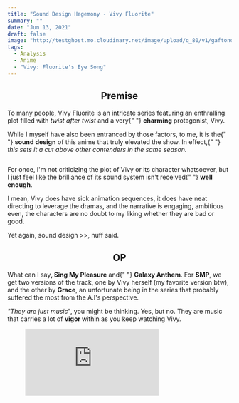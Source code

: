 ```yaml
---
title: "Sound Design Hegemony - Vivy Fluorite"
summary: ""
date: "Jun 13, 2021"
draft: false
image: "http://testghost.mo.cloudinary.net/image/upload/q_80/v1/gaftonosh/2021/10/2021-06-13-13_52_40-Greenshot.webp"
tags:
  - Analysis
  - Anime
  - "Vivy: Fluorite's Eye Song"
---
```


<div className="richtext pb-8">
  <center>
    <h2>
      <b>Premise</b>
    </h2>
  </center>
  <p>
    To many people, Vivy Fluorite is an intricate series featuring an
    enthralling plot filled with <em>twist after twist</em> and a very{" "}
    <strong>charming </strong>protagonist, Vivy.
  </p>
  <p>
    While I myself have also been entranced by those factors, to me, it is the{" "}
    <strong>sound design</strong> of this anime that truly elevated the show. In
    effect,{" "}
    <em>this sets it a cut above other contenders in the same season.</em>
  </p>
  <figure className="kg-card kg-image-card">
    <img
      src="http://testghost.mo.cloudinary.net/image/upload/q_80/v1/gaftonosh/2021/10/2021-05-23-18_46_41-Greenshot.webp"
      alt=""
      loading="lazy"
      height={1080}
      width={1920}
      className="kg-image hoverZoomLink"
    />
  </figure>
  <p>
    For once, I'm not criticizing the plot of Vivy or its character whatsoever,
    but I just feel like the brilliance of its sound system isn't received{" "}
    <strong>well enough</strong>.
  </p>
  <p>
    I mean, Vivy does have sick animation sequences, it does have neat directing
    to leverage the dramas, and the narrative is engaging, ambitious even, the
    characters are no doubt to my liking whether they are bad or good.
  </p>
  <p>Yet again, sound design &gt;&gt;, nuff said.</p>
  <center>
    <h2>
      <b>OP</b>
    </h2>
  </center>
  <p>
    What can I say<strong>, Sing My Pleasure</strong> and{" "}
    <strong>Galaxy Anthem</strong>. For <strong>SMP</strong>, we get two
    versions of the track, one by Vivy herself (my favorite version btw), and
    the other by <strong>Grace</strong>, an unfortunate being in the series that
    probably suffered the most from the A.I's perspective.
  </p>
  <p>
    <em>"They are just music</em>", you might be thinking. Yes, but no. They are
    music that carries a lot of <strong>vigor </strong>within as you keep
    watching Vivy.
  </p>
  <figure className="kg-card kg-embed-card">
    <iframe
      allow="accelerometer; autoplay; clipboard-write; encrypted-media; gyroscope; picture-in-picture"
      allowFullScreen=""
      frameBorder={0}
      height={113}
      src="https://www.youtube.com/embed/RnoUprwjUbQ?feature=oembed"
      width={200}
    />
  </figure>
  <p>
    For the <strong>first </strong>version of this tune, you take it as your
    typical idol-ish, cheerful song that is more or less just another ordinary
    asset, an introduction of the story.
  </p>
  <p>
    That said, the <strong>lyrics</strong>, <em>there's something behind it</em>
    . I, too, felt like something was amiss as I stumbled upon this mesmerizing
    melody.
  </p>
  <p>
    But the creator sure is savage. <em>Before you knew it, </em>
    <strong>they hit you where it hurts the most.</strong> Ultimately, you can hardly
    ever receive this OP in a <strong>light-hearted</strong> manner as your initial
    impression dictated.
  </p>
  <p>
    As for the 2nd OP, Galaxy Anthem, it is a <strong>slightly </strong>
    different breed than SMP I'd say. Technically speaking, it does radiate a positive
    aura like SMP, but beyond that, there's more <strong>confidence </strong>condensed
    in this track.
  </p>
  <figure className="kg-card kg-embed-card">
    <iframe
      allow="accelerometer; autoplay; clipboard-write; encrypted-media; gyroscope; picture-in-picture"
      allowFullScreen=""
      frameBorder={0}
      height={113}
      src="https://www.youtube.com/embed/bySay9gB7sQ?feature=oembed"
      width={200}
    />
  </figure>
  <p>
    Bluntly put, this song is here to <em>resonate </em>with a sudden{" "}
    <strong>character "shift" </strong>as the story progresses. You can most
    likely feel that the <em>good ol' Vivy is in there</em>, yet at the same
    time, something is telling you otherwise.
  </p>
  <p>
    To me, SMP's tone suggests that Vivy has <strong>doubt </strong>for herself
    which somehow gives leeway for Galaxy Anthem to act as a
    <strong> foil</strong> for that notion, a perfect harmony, I'd say.
  </p>
  <center>
    <h2>
      <b>Insert Tracks</b>
    </h2>
  </center>
  <p>
    IMO, an idol show cannot be deemed as such without prolific singers serving
    as its backbone, and Vivy Fluorite had just managed to achieve that status.
  </p>
  <ul>
    <li>Ensemble for Polaris (also 2 versions 😳)</li>
    <li>Elegy Dedicated With Love</li>
    <li>Harmony of One's Heart.</li>
  </ul>
  <p>
    Put bluntly, every one of these tracks has its own{" "}
    <strong>purpose, </strong>and they get even better (and{" "}
    <em>more painful</em>) as far as we take the context of their own story into
    consideration.
  </p>
  <p>
    For Polaris, it's about being <strong>free </strong>or having one's own will
    (at least that's how I interpret it). For Elegy, it's about{" "}
    <strong>obsession </strong>(rip Ophelia). For Harmony, it's about saying{" "}
    <strong>goodbye</strong>.
  </p>
  <figure className="kg-card kg-embed-card">
    <iframe
      allow="accelerometer; autoplay; clipboard-write; encrypted-media; gyroscope; picture-in-picture"
      allowFullScreen=""
      frameBorder={0}
      height={113}
      src="https://www.youtube.com/embed/d7IwP_xDObU?feature=oembed"
      width={200}
    />
  </figure>
  <p>
    I mean, c'mon, at this moment, right now of writing this,{" "}
    <strong>I'm still having chills</strong> thinking back about all of those{" "}
    <em>dramatic outcomes of certain arcs</em>. Of course, as{" "}
    <strong>standalone </strong>instances, they are all great tracks, make good{" "}
    <em>therapeutic material</em> even.
  </p>
  <div className="special-quote">
    <p className="g-grid__text">
      Yet again, this is not <strong>JUST</strong> about composing a nice piece
      of music or having a dedicated singer anymore, but more so about giving
      them a <strong>goal</strong>, just so they can shine very brightly on the
      "stage" without being treated as mere decors.
    </p>
  </div>
  <center>
    <h2>
      <b>BGM</b>
    </h2>
  </center>
  <p>
    Boi, I must be on the minority here, but all of the time when an exposition
    or revelation is going on, as the ambient music kicks in, the entire{" "}
    <strong>atmosphere</strong> of the anime shifts to an entirely different
    tone.
  </p>
  <p>
    They are there to <strong>emphasize </strong>an event, to{" "}
    <strong>trigger </strong>up a sequence or chain reaction that is also
    wrapped up in a strange phenomenon, a bit uplifting, I'd say.
  </p>
  <figure className="kg-card kg-gallery-card kg-width-wide">
    <div className="kg-gallery-container">
      <div className="kg-gallery-row">
        <div className="kg-gallery-image">
          <img
            src="http://testghost.mo.cloudinary.net/image/upload/q_80/v1/gaftonosh/2021/10/Fluorite-Eye-s-Song---07--00_17_57_11.Still005.webp"
            alt=""
            loading="lazy"
            height={1080}
            width={1920}
            className="hoverZoomLink"
          />
        </div>
        <div className="kg-gallery-image">
          <img
            src="http://testghost.mo.cloudinary.net/image/upload/q_80/v1/gaftonosh/2021/10/2021-06-13-13_52_40-Greenshot.webp"
            alt=""
            loading="lazy"
            height={1080}
            width={1920}
            className="hoverZoomLink"
          />
        </div>
      </div>
    </div>
  </figure>
  <p>
    Sure, they are not important, probably of least significance to the anime in
    fact. Nonetheless, there's something captivating about it that I just can't
    explain well enough.
  </p>
  <p>
    It feels like when you travel to beautiful places to have some time off, and
    there might have come some moments of your life when you stand in front of
    scenery so "surreal" that you just <strong>do nothing and enjoy it</strong>,
    it's like a complete "blank" period of your life.
  </p>
  <p>
    In other words, that very same energy overflew inside me as Vivy constantly
    flexed its grandiose arsenal of BGMs.
  </p>
  <figure className="kg-card kg-gallery-card kg-width-wide">
    <div className="kg-gallery-container">
      <div className="kg-gallery-row">
        <div className="kg-gallery-image">
          <img
            src="http://testghost.mo.cloudinary.net/image/upload/q_80/v1/gaftonosh/2021/10/2021-04-26-22_28_43-Greenshot.webp"
            alt=""
            loading="lazy"
            height={1080}
            width={1920}
            className="hoverZoomLink"
          />
        </div>
        <div className="kg-gallery-image">
          <img
            src="http://testghost.mo.cloudinary.net/image/upload/q_80/v1/gaftonosh/2021/10/-Asw--Vivy---Fluorite-Eye-s-Song---07--1080P-Hevc--1.m4v.00_15_02_13.Still003.webp"
            alt=""
            loading="lazy"
            height={1080}
            width={1920}
            className="hoverZoomLink"
          />
        </div>
      </div>
    </div>
  </figure>
  <p>
    I guess these ambient tracks <em>just fit so well with the </em>
    <strong>
      <em>setting </em>
    </strong>
    <em>of Vivy</em>, which features a strong, futuristic, and utopia (mixing
    semi-dystopia) vibe. This is what I'd like to call quality{" "}
    <em>customer service as</em> they don't do things half-assedly. In Vivy,{" "}
    <strong>every detail, every small component is treated with care</strong>,
    and the BGM speaks volumes in this regard.
  </p>
  <center>
    <h2>
      <b>ED</b>
    </h2>
  </center>
  <p>
    Last but totally not least, the infamous ED that <em>almost nobody</em>{" "}
    could ever predict its impact on the series as a whole.
  </p>
  <p>
    I must say, though, this was indeed a <strong>500IQ play</strong> from the
    creator.
  </p>
  <figure className="kg-card kg-embed-card">
    <iframe
      allow="accelerometer; autoplay; clipboard-write; encrypted-media; gyroscope; picture-in-picture"
      allowFullScreen=""
      frameBorder={0}
      height={113}
      src="https://www.youtube.com/embed/9ik5jq3yopk?start=4&feature=oembed"
      width={200}
    />
  </figure>
  <p>
    <em>They had us all fooled from the get-go</em>, camouflaging this{" "}
    <strong>instrument </strong>of the series with a simple and relaxing
    non-vocal track. To top it off, they even placed it right{" "}
    <em>at the end</em> of each episode, where barely anyone would ever give
    attention to.
  </p>
  <p>
    And then, <em>they just had to do it</em>... BAMM, outta nowhere, you get a
    disgustingly <strong>grim </strong>version of it right at the turning point
    of the story.
  </p>
  <p>
    Who could have ever seen that coming? It would not be a lie to say it still
    gives me the creep even now.
  </p>
  <p>
    But you know what they say, at the end of the tunnel, there's light, and the{" "}
    <em>light</em>
    <strong> </strong>that is to come is no doubt the <strong>
      <em>fully voiced</em>
    </strong> version of this ED, the one track to end it all (NGL I'm so hyped rn
    🔥).
  </p>
  <figure className="kg-card kg-image-card kg-card-hascaption">
    <img
      src="http://testghost.mo.cloudinary.net/image/upload/q_80/v1/gaftonosh/2021/10/2021-06-13-07_55_31-Greenshot.webp"
      alt=""
      loading="lazy"
      height={1080}
      width={1920}
      className="kg-image hoverZoomLink"
    />
    <figcaption>Go get 'em, girl</figcaption>
  </figure>
  <div className="special-quote">
    <p className="g-grid__text">
      For this particular anime, the "sound" element{" "}
      <strong>
        doesn't stop at having a concise goal and purpose in the story anymore
      </strong>
      , but it even <em>"invades"</em> the meta by having a translucent structure
      to squeeze out the absolute most of its potential and value, which is, I must
      say, an excellent decision from the production team.
      <br />
      <br />
      Not only did it break the cycle of{" "}
      <strong>"adding music just for the sake of adding music"</strong>, but it
      also delivered a rarely seen side of anime, which is to use sound as a
      reliable foundation for almost everything else in the series (well, it's
      still an idol show in the end so lel).
    </p>
  </div>
  <center>
    <h2>
      <b>Technical</b>
    </h2>
  </center>
  <p>
    On a different note, while being a heavily music-centric anime, Vivy
    Fluorite knows how to get its priority.
  </p>
  <p>
    Sound is sound, it's only a means to an end, which is why it's crucial{" "}
    <strong>knowing how to use them </strong>rather than cranking them up
    without any plan nor consideration for the context of the story.
  </p>
  <p>
    For example, <em>the volume is toned down at battle scenes</em>, just so
    they won't <strong>overshadow </strong>the actual content that's running on
    the screen.
  </p>
  <figure className="kg-card kg-embed-card">
    <iframe
      allow="accelerometer; autoplay; clipboard-write; encrypted-media; gyroscope; picture-in-picture"
      allowFullScreen=""
      frameBorder={0}
      height={113}
      src="https://www.youtube.com/embed/7FYDGU-OTUI?feature=oembed"
      width={200}
    />
  </figure>
  <p>
    Or, given the circumstance of an event, sound <strong>distortion </strong>
    was also put into good use to <strong>
      highlight the tragedy or bitterness
    </strong> of the grand scheme of things.
  </p>
  <p>
    Timing is also of <em>paramount importance</em>, especially when the flow of
    the event needs to be coherent.
  </p>
  <div className="special-quote">
    <p className="g-grid__text">
      TLDR: having the right material (composer, voice actors) + solid planning
      + seamless execution = The Hegemony of Sound Design in Vivy Fluorite.
    </p>
  </div>
  <center>
    <h2>
      <b>Bottom Line</b>
    </h2>
  </center>
  <p>
    Phew, writing this post reminds me that, despite having gone through
    countless mediocre anime, I still hold this medium in very high esteem for
    the <em>infinite amount of potentials </em>it has underneath.
  </p>
  <p>
    More importantly,{" "}
    <em>
      <strong>
        there's something only this medium can afford to accomplish
      </strong>
    </em>
    , and Vivy Fluorite is but a prime example of my belief.
  </p>
  <figure className="kg-card kg-image-card">
    <img
      src="http://testghost.mo.cloudinary.net/image/upload/q_80/v1/gaftonosh/2021/10/2021-06-13-13_52_01-Greenshot.webp"
      alt=""
      loading="lazy"
      className="kg-image hoverZoomLink"
    />
  </figure>
</div>
